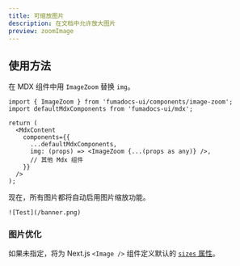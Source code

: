```yaml
---
title: 可缩放图片
description: 在文档中允许放大图片
preview: zoomImage
---
```


## 使用方法

在 MDX 组件中用 `ImageZoom` 替换 `img`。

```tsx title="app/docs/[[...slug]]/page.tsx"
import { ImageZoom } from 'fumadocs-ui/components/image-zoom';
import defaultMdxComponents from 'fumadocs-ui/mdx';

return (
  <MdxContent
    components={{
      ...defaultMdxComponents,
      img: (props) => <ImageZoom {...(props as any)} />,
      // 其他 Mdx 组件
    }}
  />
);
```

现在，所有图片都将自动启用图片缩放功能。

```mdx
![Test](/banner.png)
```

### 图片优化

如果未指定，将为 Next.js `<Image />` 组件定义默认的 [`sizes` 属性](https://nextjs.org/docs/app/api-reference/components/image#sizes)。 